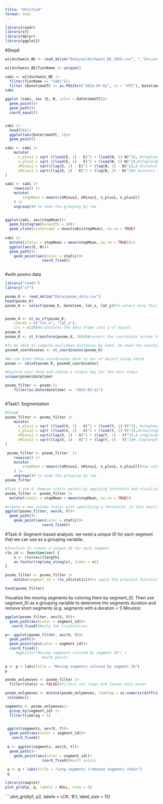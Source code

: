 ```yaml
---
title: "Untitled"
format: html
---
```


```r
library(readr)
library(sf)
library(dplyr)
library(ggplot2)
```
#StepA
```r
wildschwein_BE <- read_delim("Data/wildschwein_BE_2056.csv", ",")#Load data

wildschwein_BE$TierName |> unique()

sabi <- wildschwein_BE |>
  filter(TierName == "Sabi")|>
  filter (DatetimeUTC >= as.POSIXct("2015-07-01", tz = "UTC"), DatetimeUTC <as.POSIXct("2015-07-03", tz = "UTC"))
sabi

ggplot (sabi, aes (E, N, color = DatetimeUTC))+
  geom_point()+
  geom_path()+
  coord_equal()


sabi |>
  head(50)|>
  ggplot(aes(DatetimeUTC, 1))+
  geom_point()

sabi <- sabi |>
    mutate(
      n_plus1 = sqrt ((lead(E, 1) - E)^2 + (lead(N, 1)-N)^2), #steplenght 1
      n_plus2 = sqrt ((lead(E, 2) - E)^2 + (lead(N, 2)-N)^2),#steplenght2 forward
      nMinus1 = sqrt((lag(E, 1) - E)^2 + (lag(N, 1) - N)^2),# distance to pos -15 minutes
      nMinus2 = sqrt((lag(E, 2) - E)^2 + (lag(N, 2) - N)^2)# distance to pos -30 minutes
)

sabi <- sabi |>
    rowwise() |>
    mutate(
        stepMean = mean(c(nMinus2, nMinus1, n_plus1, n_plus2))
    ) |>
    ungroup()# to undo the grouping by row
   

ggplot(sabi, aes(stepMean))+
  geom_histogram(binwidth = 10)+
  geom_vline(xintercept = mean(sabi$stepMean), na.rm = TRUE)
  
sabi |> 
  mutate(static = stepMean < mean(stepMean, na.rm = TRUE))|>
  ggplot(aes(E, N))+
  geom_path()+
    geom_point(aes(color = static))+
                 coord_fixed()
    
```
#with posmo data


```r
library("readr")
library("sf")

posmo_K <- read_delim("Data/posmo_data.csv")
head(posmo_K)
posmo_K <- select(posmo_K, datetime, lon_x, lat_y)#To select only this three columns in the dataframe


posmo_K <- st_as_sf(posmo_K,
    coords = c("lon_x", "lat_y"),
    crs = 4326)#transforms the data frame into a sf object
posmo_K
posmo_K <- st_transform(posmo_K, 2056)#convert the coordinate system to CH1903+ LV95: EPSG:2056

#To be able to compute euclidean distances by hand, we need the coordinates stored in separate columns. The function st_coordinates extracts the coordinates from our sf object. 
posmoK_coordinates <- st_coordinates(posmo_K)

#We can bind these coordinates back to our sf object using cbind
posmo <- cbind(posmo_K, posmoK_coordinates)

#Explore your data and choose a single day for the next steps.
unique(posmo$datetime)

posmo_filter <- posmo |>
    filter(as.Date(datetime) == "2023-03-21")
 
```
#Task1. Segmentation

```r
#StepB
posmo_filter <- posmo_filter |>
    mutate(
      n_plus1 = sqrt ((lead(X, 1) - X)^2 + (lead(Y, 1)-Y)^2), #steplenght 1
      n_plus2 = sqrt ((lead(X, 2) - X)^2 + (lead(Y, 2)-Y)^2),#steplenght2 forward
      nMinus1 = sqrt((lag(X, 1) - X)^2 + (lag(Y, 1) - Y)^2),# steplenght 1 backward
      nMinus2 = sqrt((lag(X, 2) - X)^2 + (lag(Y, 2) - Y)^2)# steplenght 2 backward
)

 posmo_filter <- posmo_filter  |>
    rowwise() |>
    mutate(
        stepMean = mean(c(nMinus2, nMinus1, n_plus1, n_plus2))#new column with the average step-lenght among the 4 measures
    ) |>
    ungroup()# to undo the grouping by row
posmo_filter

#Task 3 and 4. Remove static points by applying threshold and visualize the segmented trajectories
posmo_filter <- posmo_filter |> 
  mutate(static = stepMean < mean(stepMean, na.rm = TRUE))

#create a new column static with specifying a threshold, in this exercise, we use the mean of all stepMean values.
ggplot(posmo_filter, aes(X, Y))+
  geom_path()+
    geom_point(aes(color = static))+
                 coord_fixed()

```

#Task 4: Segment-based analysis. we need a unique ID for each segment that we can use as a grouping variable.
```r
#function to create a unique ID for each segment
rle_id <- function(vec) {
    x <- rle(vec)$lengths
    as.factor(rep(seq_along(x), times = x))
}

posmo_filter <- posmo_filter |>
    mutate(segment_id = rle_id(static))#to apply the previous function with the posmo_filter data set and add a new column called segment_id to assign unique IDs to sub-trajectories 

head(posmo_filter)

```
Visualize the moving segments by coloring them by segment_ID. Then use segment_ID as a grouping variable to determine the segments duration and remove short segments (e.g. segments with a duration < 5 Minutes)
```r
ggplot(posmo_filter, aes(X, Y))+
  geom_path(aes(color = segment_id))+
   coord_fixed()#only the trajectories

p<- ggplot(posmo_filter, aes(X, Y))+
  geom_path()+
  geom_point(aes(color = segment_id))+
  coord_fixed()
     #ggtitle("Moving segments colored by segment ID") +
                 #with points 
    
p <- p + labs(title = "Moving segments colored by segment ID") 
p
```
 
 
```r
posmo_onlymoves <- posmo_filter |>   
  filter(static == FALSE)#filters out stops and leaves only moves

posmo_onlymoves <- mutate(posmo_onlymoves, timelag = as.numeric(difftime(lead(datetime), datetime)))#add a new column with the time lag per sub trajectory
 colnames()

segments <- posmo_onlymoves|>
  group_by(segment_id) |> 
  filter(timelag > 5)

 
 ggplot(segments, aes(X, Y))+
  geom_path(aes(color = segment_id))+
   coord_fixed()
 
 q <- ggplot(segments, aes(X, Y))+
  geom_path()+
    geom_point(aes(color = segment_id))+
                 coord_fixed()#with points
 
 q <- p + labs(title = "Long segments (removed segments <5min")
 q
```
```r
library(cowplot)
plot_grid(p, q, labels = NULL, nrow = 2)
```
 
 
```
plot_grid(p1, p2, labels = c('A', 'B'), label_size = 12)
